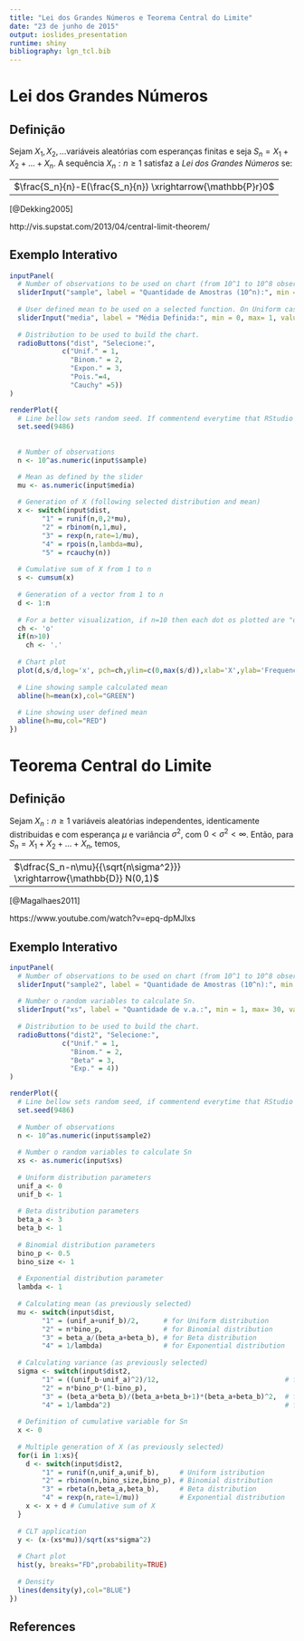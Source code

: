 ```yaml
---
title: "Lei dos Grandes Números e Teorema Central do Limite"
date: "23 de junho de 2015"
output: ioslides_presentation
runtime: shiny
bibliography: lgn_tcl.bib
---
```


# Lei dos Grandes Números



## Definição


Sejam $X_1, X_2, ...$variáveis aleatórias com esperanças finitas e seja $S_n = X_1+X_2+...+X_n$. A sequência ${X_n:n\geq1}$ satisfaz a *Lei dos Grandes Números* se: 

---------------------------------------------
$\frac{S_n}{n}-E(\frac{S_n}{n}) \xrightarrow{\mathbb{P}r}0$
---------------------------------------------


[@Dekking2005]

http://vis.supstat.com/2013/04/central-limit-theorem/


## Exemplo Interativo 

```r
inputPanel(
  # Number of observations to be used on chart (from 10^1 to 10^8 observations). 
  sliderInput("sample", label = "Quantidade de Amostras (10^n):", min = 1, max = 8, value = 1, step = 1),
  
  # User defined mean to be used on a selected function. On Uniform case, samples are generated between 0 and 2*<this slider value>.
  sliderInput("media", label = "Média Definida:", min = 0, max= 1, value = 0.5, step=0.01),
  
  # Distribution to be used to build the chart. 
  radioButtons("dist", "Selecione:",
             c("Unif." = 1,
               "Binom." = 2,
               "Expon." = 3,
               "Pois."=4,
               "Cauchy" =5))
)

renderPlot({
  # Line bellow sets random seed. If commentend everytime that RStudio build charts they will be different (even with same sample size)
  set.seed(9486)
  
  
  # Number of observations
  n <- 10^as.numeric(input$sample)

  # Mean as defined by the slider
  mu <- as.numeric(input$media)
  
  # Generation of X (following selected distribution and mean)
  x <- switch(input$dist, 
        "1" = runif(n,0,2*mu),
        "2" = rbinom(n,1,mu),
        "3" = rexp(n,rate=1/mu),
        "4" = rpois(n,lambda=mu),
        "5" = rcauchy(n))
    
  # Cumulative sum of X from 1 to n
  s <- cumsum(x)
  
  # Generation of a vector from 1 to n
  d <- 1:n
  
  # For a better visualization, if n=10 then each dot os plotted are "o" else "."  
  ch <- 'o'
  if(n>10)
    ch <- '.'
  
  # Chart plot
  plot(d,s/d,log='x', pch=ch,ylim=c(0,max(s/d)),xlab='X',ylab='Frequency')
  
  # Line showing sample calculated mean
  abline(h=mean(x),col="GREEN")
  
  # Line showing user defined mean
  abline(h=mu,col="RED")
})
```

# Teorema Central do Limite

## Definição

Sejam ${X_n:n\geq1}$ variáveis aleatórias independentes, identicamente distribuidas e com esperança $\mu$ e variância $\sigma^2$, com $0<\sigma^2<\infty$. Então, para $S_n=X_1+X_2+...+X_n$, temos, 

---------------------------------------------
$\dfrac{S_n-n\mu}{{\sqrt{n\sigma^2}}} \xrightarrow{\mathbb{D}} N(0,1)$
---------------------------------------------

[@Magalhaes2011]

https://www.youtube.com/watch?v=epq-dpMJIxs


## Exemplo Interativo

```r
inputPanel(
  # Number of observations to be used on chart (from 10^1 to 10^8 observations). 
  sliderInput("sample2", label = "Quantidade de Amostras (10^n):", min = 1, max = 8, value = 1, step = 1),
  
  # Number o random variables to calculate Sn.
  sliderInput("xs", label = "Quantidade de v.a.:", min = 1, max= 30, value = 1, step=1),
  
  # Distribution to be used to build the chart.
  radioButtons("dist2", "Selecione:",
             c("Unif." = 1,
               "Binom." = 2,
               "Beta" = 3,
               "Exp." = 4))
)

renderPlot({
  # Line bellow sets random seed, if commentend everytime that RStudio build charts they will be different (even with same sample size)
  set.seed(9486)
  
  # Number of observations
  n <- 10^as.numeric(input$sample2)
  
  # Number o random variables to calculate Sn
  xs <- as.numeric(input$xs)
  
  # Uniform distribution parameters
  unif_a <- 0 
  unif_b <- 1
  
  # Beta distribution parameters
  beta_a <- 3
  beta_b <- 1
  
  # Binomial distribution parameters
  bino_p <- 0.5
  bino_size <- 1
  
  # Exponential distribution parameter
  lambda <- 1
  
  # Calculating mean (as previously selected)
  mu <- switch(input$dist, 
        "1" = (unif_a+unif_b)/2,      # for Uniform distribution
        "2" = n*bino_p,               # for Binomial distribution
        "3" = beta_a/(beta_a+beta_b), # for Beta distribution
        "4" = 1/lambda)               # for Exponential distribution
  
  # Calculating variance (as previously selected)
  sigma <- switch(input$dist2, 
        "1" = ((unif_b-unif_a)^2)/12,                               # for Uniform distribution
        "2" = n*bino_p*(1-bino_p),                                            # for Binomial distribution
        "3" = (beta_a*beta_b)/(beta_a+beta_b+1)*(beta_a+beta_b)^2,  # for Beta distribution
        "4" = 1/lambda^2)                                           # for Exponential distribution
  
  # Definition of cumulative variable for Sn
  x <- 0
  
  # Multiple generation of X (as previously selected)
  for(i in 1:xs){
    d <- switch(input$dist2, 
        "1" = runif(n,unif_a,unif_b),     # Uniform istribution
        "2" = rbinom(n,bino_size,bino_p), # Binomial distribution
        "3" = rbeta(n,beta_a,beta_b),     # Beta distribution
        "4" = rexp(n,rate=1/mu))          # Exponential distribution
    x <- x + d # Cumulative sum of X
  }
  
  # CLT application
  y <- (x-(xs*mu))/sqrt(xs*sigma^2)
  
  # Chart plot
  hist(y, breaks="FD",probability=TRUE)
  
  # Density
  lines(density(y),col="BLUE")
})
```

## References
